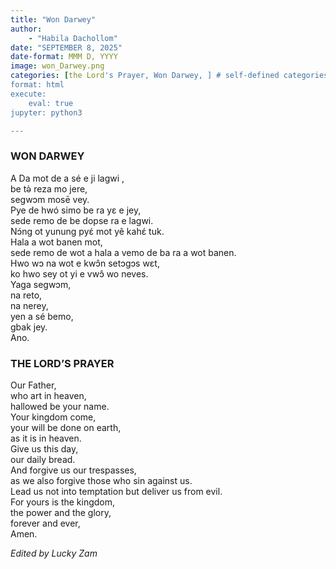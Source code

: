 ```yaml
---
title: "Won Darwey"
author: 
    - "Habila Dachollom"
date: "SEPTEMBER 8, 2025"
date-format: MMM D, YYYY
image: won_Darwey.png
categories: [the Lord's Prayer, Won Darwey, ] # self-defined categories
format: html
execute:
    eval: true
jupyter: python3

---
```



:::: {.panel-tabset}

### WON DARWEY

A Da mot de a sé e ji lagwi ,<br>
be tǝ̀  reza mo jere,<br>
segwɔm mosē vey.<br>
Pye de hwó simo be ra yɛ e jey,<br>
sede remo de be dopse ra e lagwi.<br>
Nɔ́ng ot yunung pyɛ́ mot yê kahɛ́ tuk.<br>
Hala a wot banen mot,<br>
sede remo de wot a hala a vemo de ba ra a wot banen.<br>
Hwo wɔ na wot e kwɔ̂n setɔgɔs wɛt,<br>
ko hwo sey ot yi e vwɔ̂ wo neves.<br>
Yaga segwɔm,<br>
na reto,<br>
na nerey,<br>
yen a sé bemo,<br>
gbak jey.<br>
Ano.

### THE LORD'S PRAYER

Our Father,<br>
who art in heaven,<br>
hallowed be your name.<br>
Your kingdom come,<br>
your will be done on earth,<br>
as it is in heaven.<br>
Give us this day,<br>
our daily bread.<br>
And forgive us our trespasses,<br>
as we also forgive those who sin against us.<br>
Lead us not into temptation but deliver us from evil.<br>
For yours is the kingdom,<br>
the power and the glory,<br>
forever and ever,<br>
Amen.

::::

*Edited by Lucky Zam*